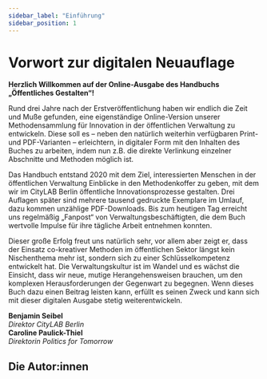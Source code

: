 ```yaml
---
sidebar_label: "Einführung"
sidebar_position: 1
---
```



# Vorwort zur digitalen Neuauflage

**Herzlich Willkommen auf der Online-Ausgabe des Handbuchs „Öffentliches Gestalten“!**

Rund drei Jahre nach der Erstveröffentlichung haben wir endlich die Zeit und Muße gefunden, eine eigenständige Online-Version unserer Methodensammlung für Innovation in der öffentlichen Verwaltung zu entwickeln. Diese soll es – neben den natürlich weiterhin verfügbaren Print- und PDF-Varianten – erleichtern, in digitaler Form mit den Inhalten des Buches zu arbeiten, indem nun z.B. die direkte Verlinkung einzelner Abschnitte und Methoden möglich ist.

Das Handbuch entstand 2020 mit dem Ziel, interessierten Menschen in der öffentlichen Verwaltung Einblicke in den Methodenkoffer zu geben, mit dem wir im CityLAB Berlin öffentliche Innovationsprozesse gestalten. Drei Auflagen später sind mehrere tausend gedruckte Exemplare im Umlauf, dazu kommen unzählige PDF-Downloads. Bis zum heutigen Tag erreicht uns regelmäßig „Fanpost“ von Verwaltungsbeschäftigten, die dem Buch wertvolle Impulse für ihre tägliche Arbeit entnehmen konnten.

Dieser große Erfolg freut uns natürlich sehr, vor allem aber zeigt er, dass der Einsatz co-kreativer Methoden im öffentlichen Sektor längst kein Nischenthema mehr ist, sondern sich zu einer Schlüsselkompetenz entwickelt hat. Die Verwaltungskultur ist im Wandel und es wächst die Einsicht, dass wir neue, mutige Herangehensweisen brauchen, um den komplexen Herausforderungen der Gegenwart zu begegnen. Wenn dieses Buch dazu einen Beitrag leisten kann, erfüllt es seinen Zweck und kann sich mit dieser digitalen Ausgabe stetig weiterentwickeln.

<div className="mt-8 flex flex-wrap gap-x-12 gap-y-6">
  <div>
    <b>Benjamin Seibel</b> <br />
    <i>Direktor CityLAB Berlin</i>
  </div>
  <div>
    <b>Caroline Paulick-Thiel</b> <br />
    <i>Direktorin Politics for Tomorrow</i>
  </div>
</div>

<PhasesOverview className="mt-20 mb-20" />

## Die Autor:innen

<div
  className={clsx(
    "!mt-7 md:!mt-12 pb-20",
    "grid grid-cols-1 gap-y-7 md:gap-y-16"
  )}
>
  <PersonCard
    name="Caroline Paulick-Thiel"
    description="Als Direktorin von Politics for Tomorrow und Mitbegründerin der Creative Bureaucracy Festival Academy, setze ich mich für das kreative Beantworten konkreter öffentlicher Fragestellungen ein. Für mich ist das Buch eine belastbare Brücke zwischen Theorie und Praxis, um öffentliche Innovationsprozesse eigenständig und verantwortungsvoll zu gestalten."
    imageUrl="/img/portrait-cpt.webp"
  />
  <PersonCard
    name="Joshua Pacheco"
    description="Kollaboration und Partizipation bei der Gestaltung für öffentliche Interessen zu ermöglichen, beschäftigte mich als Service Designer im CityLAB Berlin. Um beim Navigieren durch die komplexen Herausforderungen zu nachhaltigen und wirkungsvollen Ergebnissen zu gelangen, sind verschiedene Ansätze möglich – dieses Buch ist einer der vielversprechenden."
    imageUrl="/img/portrait-jp.webp"
  />
  <PersonCard
    name="Henrike Arlt"
    description="Wie können Veränderungen ermöglicht werden, wenn der zentrale Erfolgsfaktor von Verwaltung seit Jahrzehnten Beständigkeit lautet? Als Innovationsagentin und Beraterin im Inhouse Consulting der Bundesagentur für Arbeit versuche ich dieses Leitmotiv auf den Kopf zu stellen und neu zu interpretieren. Meine wichtigsten Erkenntnisse auf dem bisherigen Weg sind in dieses Buch eingeflossen."
    imageUrl="/img/portrait-ra.webp"
  />
  <PersonCard
    name="Andrej Balaz"
    description="Von Huch? zu Aha! Die Reise von Innovationsfragen über Erkenntnisgewinnung bis hin zur Kreation besserer Dienstleistungen beschäftigt mich als Service Designer seit mehr als 8 Jahren. Das Handbuch sehe ich als den perfekten Katalysator, um bereits heute Neues auszuprobieren – damit die bessere Welt von morgen nicht länger auf uns warten muss."
    imageUrl="/img/portrait-ab.webp"
  />
  <PersonCard
    name="Andrea Ramírez Sabat"
    description="Als Designerin weiß ich, wie wichtig es ist, über einen zuverlässigen Satz von Werkzeugen und Methoden zu verfügen, mit denen sich Teams auf eine Innovationsreise begeben können. Ich bin davon überzeugt, dass dieses Buch mehr als nur eine Anleitung für diejenigen ist, die im öffentlichen Sektor etwas bewirken wollen. Es kann den langfristigen Kompetenzaufbau in der öffentlichen Verwaltung unterstützen."
    imageUrl="/img/portrait-ars.webp"
  />
  <PersonCard
    name="Bettina Köbler"
    description="Als Service Designerin und Dozentin begleite ich multidisziplinäre Teams, einen unvoreingenommenen und radikal nutzerzentrierten Blick auf die Gestaltung dessen zu entwickeln, was sein könnte. Mit dem Handbuch möchte ich dazu befähigen Innovationsprozesse in der öffentlichen Verwaltung zu etablieren und sich bei der Bewältigung gesellschaftlicher Herausforderungen von den Bedürfnissen der Bürger:innen leiten zu lassen."
    imageUrl="/img/portrait-bk.webp"
  />
</div>
